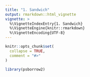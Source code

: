 ```yaml
---
title: "1. Sandwich"
output: rmarkdown::html_vignette
vignette: >
  %\VignetteIndexEntry{1. Sandwich}
  %\VignetteEngine{knitr::rmarkdown}
  %\VignetteEncoding{UTF-8}
---
```


```r
knitr::opts_chunk$set(
  collapse = TRUE,
  comment = "#>"
)
```

```r
library(psborrow2)
```
